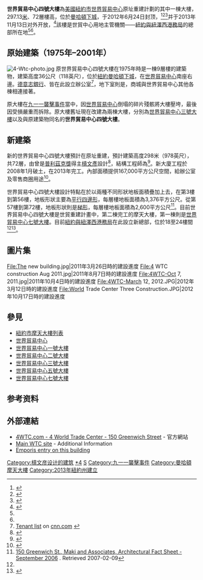 {{noteTA
|1=zh-cn:五角大楼; zh-tw:五角大廈;
}}
{{expand English|Four World Trade Center|time=2016-5-4}}
{{coord|40.710409|N|74.011933|W|type:landmark|display=title}}
{{Infobox Skyscraper
|building_name= 4 World Trade Center<br />世界貿易中心四號大樓
| image = Looking_up_at_3_and_4_World_Trade_Center_(straightened,_cropped,_4).jpg
| image_size = 225px
| caption =世界貿易中心四號大樓
| status             = 已完工
| building_type      =  辦公室
| architectural_style = [[現代主義建築|現代主義]]
| location           = {{USA}}[[紐約|紐約]]<br>格林威治街150號
|roof=298米（978英尺）
|floor_count=地上74層，地下4層<ref>{{cite web |url=http://www.4wtc.com/leasingcenter/stackingdiagram |title=Stacking Diagram | 4 World Trade Center | Silverstein Properties |publisher=4wtc.com |date= |accessdate=2014-02-03 |archive-date=2013-11-16 |archive-url=https://web.archive.org/web/20131116153611/http://4wtc.com/leasingcenter/stackingdiagram |dead-url=yes }}</ref>
|groundbreaking=2006年4月27日
| start_date         = 2009年8月
|completion_date=封頂：2013年6月24日
|opening=2013年11月13日<ref>{{cite web |url=http://www.wtc.com/ |title=|| World Trade Center || |publisher=Wtc.com |date=2013-12-31 |accessdate=2014-02-03 |archive-date=2018-12-26 |archive-url=https://web.archive.org/web/20181226121734/http://www.wtc.com/%20 |dead-url=no }}</ref>  
|floor_area=230,000平方米<br />2,500,000平方英尺
|developer=[[兆華斯坦地產|兆華斯坦地產]]
|architect=[[槙文彥|槙文彥]]
| structural_engineer = {{le|萊斯里·羅伯遜|Leslie E. Robertson}}
| main_contractor    = {{le|铁狮门地产和建筑公司|Tishman Realty & Construction}}
}}

'''世界貿易中心四號大樓'''為[[美國|美國]][[紐約市|紐約市]][[世界貿易中心|世界貿易中心]]原址重建計劃的其中一棟大樓，297.13[[米_(单位)|米]]、72層樓高，位於[[曼哈頓下城|曼哈頓下城]]，于2012年6月24日封顶，<ref>{{emporis|252969}}</ref><ref name="4WTC topped out">{{cite web|url=http://cityroom.blogs.nytimes.com/2012/06/24/a-dematerializing-4-world-trade-center-reaches-a-material-977-feet/|title=A 977-Foot Tower You May Not See, Assuming You've Even Heard of It|author=Dunlap, David W|date=2012-06-24|work=|publisher=New York Times|accessdate=2012-07-21|archive-date=2015-10-27|archive-url=https://web.archive.org/web/20151027062718/http://cityroom.blogs.nytimes.com/2012/06/24/a-dematerializing-4-world-trade-center-reaches-a-material-977-feet/|dead-url=no}}</ref><ref name="150Gsky">{{cite web|title=150 Greenwich|url=http://skyscraperpage.com/cities/?buildingID=7803|publisher=SkyscraperPage.com|accessdate=2007-11-22|archive-date=2007-11-13|archive-url=https://web.archive.org/web/20071113170651/http://skyscraperpage.com/cities/?buildingID=7803|dead-url=no}}</ref>并于2013年11月13日对外开放，<ref>{{cite web|title=New York Today: Skyward|url=http://cityroom.blogs.nytimes.com/2013/11/13/new-york-today-skyward/?ref=nyregion|date=2013-11-13|accessdate=2014-04-25|archive-date=2014-11-29|archive-url=https://web.archive.org/web/20141129084941/http://cityroom.blogs.nytimes.com/2013/11/13/new-york-today-skyward/?ref=nyregion|dead-url=no}}</ref>該樓是世貿中心用地主管機關——[[紐約與紐澤西港務局|紐約與紐澤西港務局]]的總部所在地<ref name="wtc4_fact_sheet" /><ref name="nyt-dunlapQ&A"/>。

==原始建築（1975年–2001年）==
[[Image:4-Wtc-photo.jpg|thumb]]
原世界貿易中心四號大樓在1975年時是一棟9層樓的建築物，建築高度36公尺（118英尺），位於[[紐約|紐約]][[曼哈頓下城|曼哈頓下城]]，在[[世界貿易中心|世界貿易中心]]南座右邊。[[德意志銀行|德意志銀行]]、{{le|紐約期貨交易所|New York Board of Trade}}皆在此設立辦公室<ref name="cnn">[http://www.cnn.com/SPECIALS/2001/trade.center/tenants4.html Tenant list] {{Wayback|url=http://www.cnn.com/SPECIALS/2001/trade.center/tenants4.html |date=20220512075025 }} on [http://www.cnn.com cnn.com] {{Wayback|url=http://www.cnn.com/ |date=20010911200318 }}</ref>，地下室則是{{le|世界貿易中心商城|The Mall at the World Trade Center}}，商城與世界貿易中心其他各棟相連接著。

原大樓在[[九一一襲擊事件|九一一襲擊事件]]當中，因[[世界貿易中心|世界貿易中心]]倒塌的碎片殘骸將大樓壓垮，最後因受損嚴重而拆除。原大樓舊址現在改建為兩棟大樓，分別為[[世界貿易中心三號大樓|世界貿易中心三號大樓]]以及與原建築物同名的'''世界貿易中心四號大樓'''。

== 新建築 ==
新的世界貿易中心四號大樓預計在原址重建，預計建築高度298米（978英尺），共72層，由曾是[[普利茲克獎|普利茲克獎]]得主[[槙文彥|槙文彥]]設計<ref>{{cite press release |publisher=Lower Manhattan Development Corporation |date=2006-09-07 |title=Designs for the Three World Trade Center Towers Unveiled |url=http://www.renewnyc.com/displaynews.aspx?newsid=c96eb975-ecbc-4faf-94ec-250f0692a4e1 |accessdate=2010-05-23 |archive-url=https://web.archive.org/web/20130528175635/http://www.renewnyc.com/displaynews.aspx?newsid=c96eb975-ecbc-4faf-94ec-250f0692a4e1 |archive-date=2013-05-28 |dead-url=yes }}</ref>，結構工程師為{{le|萊斯里·羅伯遜|Leslie E. Robertson}}<ref>{{cite news |first=Nadine M. |last=Post |title=Ground Zero Office Designs Hailed as Hopeful Symbols |magazine=Engineering News-Record |date=2006-09-18 |page=12}}</ref>。新大廈工程於2008年1月破土，在2013年完工。內部面積提供167,000平方公尺空間，給辦公室及零售商圈用途<ref>{{cite news |title=Richard Rogers to Design Tower at Ground Zero |first=Robin |last=Pogrebin |authorlink= |url=http://www.nytimes.com/2006/05/03/arts/design/03towe.html |newspaper=The New York Times |date=2006-05-03 |accessdate=2006-06-22 |archive-date=2020-02-21 |archive-url=https://web.archive.org/web/20200221164125/https://www.nytimes.com/2006/05/03/arts/design/03towe.html |dead-url=no }}</ref>。

世界貿易中心四號大樓設計特點在於以兩種不同形狀地板面積疊加上去，在第3樓到第56樓，地板形狀主要為[[平行四邊形|平行四邊形]]，每層樓地板面積為3,376平方公尺。從第57樓到第72樓，地板形狀則是[[梯形|梯形]]，每層樓地板面積為2,600平方公尺<ref name="wtc4_fact_sheet">[http://www.wtc.com/inner_page.aspx?id=47 150 Greenwich St., Maki and Associates, Architectural Fact Sheet - September 2006] {{Wayback|url=http://www.wtc.com/inner_page.aspx?id=47 |date=20100228035149 }}. Retrieved 2007-02-09</ref>。目前世界貿易中心四號大樓是世貿重建計畫中，第二棟完工的摩天大樓，第一棟則是[[世界貿易中心七號大樓|世界貿易中心七號大樓]]。目前[[紐約與紐澤西港務局|紐約與紐澤西港務局]]在此設立新總部，位於18至24樓間<ref name="wtc4_fact_sheet" /><ref name="nyt-dunlapQ&A">{{cite news |title=Answers About Ground Zero Rebuilding |first=David W. |last=Dunlap |url=http://cityroom.blogs.nytimes.com/2008/07/09/answers-about-ground-zero-rebuilding/ |newspaper=The New York Times |date=2008-07-09 |accessdate=2008-07-09 |archive-date=2011-07-27 |archive-url=https://web.archive.org/web/20110727185112/http://cityroom.blogs.nytimes.com/2008/07/09/answers-about-ground-zero-rebuilding/ |dead-url=no }}</ref>。

==圖片集==
<gallery perrow="5" class="float-right">
File:The new building.jpg|2011年3月26日時的建設進度
File:4 WTC construction Aug 2011.jpg|2011年8月7日時的建設進度
File:4WTC-Oct 7, 2011.jpg|2011年10月4日時的建設進度
File:4WTC-March 12, 2012.JPG|2012年3月12日時的建設進度
File:World Trade Center Three Construction.JPG|2012年10月17日時的建設進度
</gallery>

==參見==
* [[紐約市摩天大樓列表|紐約市摩天大樓列表]]
* [[世界貿易中心|世界貿易中心]]
* [[世界貿易中心一號大樓|世界貿易中心一號大樓]]
* [[世界貿易中心二號大樓|世界貿易中心二號大樓]]
* [[世界貿易中心三號大樓|世界貿易中心三號大樓]]
* [[世界貿易中心五號大樓|世界貿易中心五號大樓]]
* [[世界貿易中心七號大樓|世界貿易中心七號大樓]]

==参考资料==
{{reflist}}

==外部連結==
{{Commons category|Four World Trade Center}}
* [http://www.4wtc.com 4WTC.com - 4 World Trade Center - 150 Greenwich Street] {{Wayback|url=http://www.4wtc.com/ |date=20190801205158 }}  - 官方網站
* [https://web.archive.org/web/20110301081905/http://www.wtc.com/about/office-tower-4/office-tower-4-about Main WTC site] - Additional Information
* [http://www.emporis.com/en/wm/bu/?id=134495 Emporis entry on this building] {{Wayback|url=http://www.emporis.com/en/wm/bu/?id=134495 |date=20070930012751 }}

{{世界貿易中心建築群}}
[[Category:槙文彦设计的建筑|Category:槙文彦设计的建筑]]
[[Category:世界貿易中心_(紐約)|*4]]
[[Category:2013年完工建築物|S]]
[[Category:九一一襲擊事件|Category:九一一襲擊事件]]
[[Category:曼哈頓摩天大樓|Category:曼哈頓摩天大樓]]
[[Category:2013年紐約州建立|Category:2013年紐約州建立]]